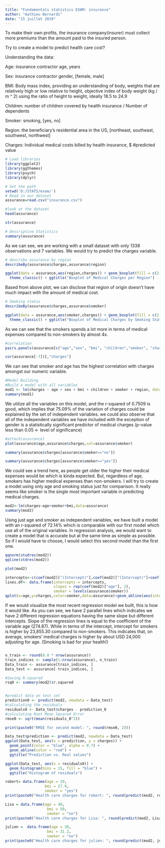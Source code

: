 ---
title: "Fundamentals statistics EXAM: insurance"
author: "mathieu Bernardi"
date: "15 juillet 2019"
---

To make their own profits, the insurance company(insurer) must collect more premiums than the amount paid to the insured person.

Try to create a model to predict health care cost?


Understanding the data:

Age: insurance contractor age, years

Sex: insurance contractor gender, [female, male]

BMI: Body mass index, providing an understanding of body, weights that are relatively high or low relative to height, objective index of body weight (kg / m ^ 2) using the ratio of height to weight, ideally 18.5 to 24.9

Children: number of children covered by health insurance / Number of dependents

Smoker: smoking, [yes, no]

Region: the beneficiary’s residential area in the US, [northeast, southeast, southwest, northwest]

Charges: Individual medical costs billed by health insurance, $ #predicted value

```{r}
# Load libraries
library(ggplot2)
library(ggthemes)
library(psych)
library(dplyr)

```

```{r}
# Set the path
setwd('D:/STATS/exam/')
# Read in our dataset
assurance=read.csv("insurance.csv")

#look at the dataset
head(assurance)

```

```{r}
str(assurance)
```

```{r}
# Descriptive Statistics
summary(assurance)

```
As we can see, we are working with a small dataset with only 1338 observations and 7 variables. We would try to predict the charges variable.

```{r}
# describe assurance by region
describeBy(assurance$charges,assurance$region)
```
```{r}
ggplot(data = assurance,aes(region,charges)) + geom_boxplot(fill = c(2:5)) +
  theme_classic() + ggtitle("Boxplot of Medical Charges per Region")
```
Based from above plot, we can disclose that region of origin doesn’t have much impact with the amount of medical cost.

```{r}
# Smoking status
describeBy(assurance$charges,assurance$smoker)
```
```{r}
ggplot(data = assurance,aes(smoker,charges)) + geom_boxplot(fill = c(2:3)) +
  theme_classic() + ggtitle("Boxplot of Medical Charges by Smoking Status")
```
As we can see that the smokers spends a lot more in terms of medical expenses compared to non-smokers by almost 4x.

```{r}
#correlation
pairs.panels(assurance[c("age","sex", "bmi", "children","smoker", "charges")])
```



```{r}
cor(assurance[-7])[,"charges"] 

```

We can see that smoker and age has the highest correlation with charges amongst our numeric variable.

```{r}
#Model Building 
#Build a model with all variables
mod1 <- lm(charges ~ age + sex + bmi + children + smoker + region, data = assurance)
summary(mod1)

```
We utilize all the variables on this model, and the r-squared of 0.7509 is good, which implies that 75.09% of the variation of charges could be explained by the set of independent variables. we could also observe that all of the independent variables we have included with the exception of gender is a statistically significant predictor of medical charges (p-value less than 0.05 <- level of significance)

```{r}
#attach(assurance)
plot(assurance$age,assurance$charges,col=assurance$smoker)

```
```{r}
summary(assurance$charges[assurance$smoker=="no"])
```

```{r}
summary(assurance$charges[assurance$smoker=="yes"])
```

We could see a trend here, as people get older the higher their medical expenses would be which is kinda expected. But, regardless of age, smokers has higher medical expenses than non-smokers. I will try to create a model using only age and smoking status just for comparison. It really seems like smoker is the single most important variable in predicting medical charges.

```{r}

mod2<-lm(charges~age+smoker+bmi,data=assurance)
summary(mod2)

```

Using just age and smoker as independent variables, we have built a model with an r-squared of 72.14% which is comparable with our first model which use all of the original variables. In regression analysis, we would want to create a model that is accurate but at the same time as simple as possible. So if I would have to choose, I would select this second model than the first one. 



```{r}
qqnorm(studres(mod2))
qqline(stdres(mod2))
```

```{r}
plot(mod2)
```



```{r}
intercepts<-c(coef(mod2)["(Intercept)"],coef(mod2)["(Intercept)"]+coef(mod2)["smokeryes"])
lines.df<- data.frame(intercepts = intercepts,
                      slopes = rep(coef(mod2)["age"], 2),
                      smoker = levels(assurance$smoker))
qplot(x=age,y=charges,color=smoker,data=assurance)+geom_abline(aes(intercept=intercepts,slope=slopes,color=smoker),data=lines.df)  + scale_y_continuous(breaks = seq(0,65000,5000))
```
If we would visualize the most recent regression model we built, this is how it would like. As you can see, we have 2 parallel lines which indicates we have 2 different regression equations having the same slope but different intercepts. Slope of the regression lines is equal to the coefficient of the variable age (274.87). While in terms of the intercept, intercept for smokers is higher by 23,855.30 compared to non-smokers. This indicates that, on average, smokers’ medical charges is higher by about USD 24,000 adjusting for age. (Smoking is bad for your health!)



```{r}

```

```{r}

n_train <- round(0.8 * nrow(assurance))
train_indices <- sample(1:nrow(assurance), n_train)
Data_train <- assurance[train_indices, ]
Data_test <- assurance[-train_indices, ]

```
```{r}
#Saving R-squared
rsq0 <- summary(mod2)$r.squared


#predict data on test set
prediction0 <- predict(mod2, newdata = Data_test)
#calculating the residuals
residuals0 <- Data_test$charges - prediction_0
#calculating Root Mean Squared Error
rmse0 <- sqrt(mean(residuals_0^2))

print(paste0("RMSE for second model: ", round(rmse0, 2)))

```

```{r}
Data_test$prediction <- predict(mod2, newdata = Data_test)
ggplot(Data_test, aes(x = prediction, y = charges)) + 
  geom_point(color = "blue", alpha = 0.7) + 
  geom_abline(color = "red") +
  ggtitle("Prediction vs. Real values")
```
```{r}

ggplot(Data_test, aes(x = residuals0)) + 
  geom_histogram(bins = 15, fill = "blue") +
  ggtitle("Histogram of residuals")


```
```{r}

robert= data.frame(age = 19,
                  bmi = 27.9,
                  smoker = "yes")
print(paste0("Health care charges for robert: ", round(predict(mod2, robert), 2)))

```
```{r}
Lisa = data.frame(age = 40,
                   bmi = 50,
                   smoker = "no")
print(paste0("Health care charges for Lisa: ", round(predict(mod2, Lisa), 2)))
```

```{r}
julien =  data.frame(age = 30,
                   bmi = 31.2,
                   smoker = "no")
print(paste0("Health care charges for julien: ", round(predict(mod2, julien), 2)))
```

